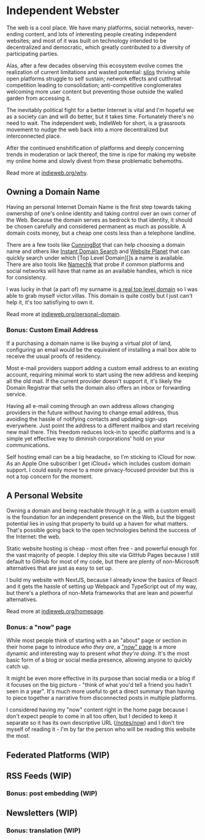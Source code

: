 # Independent Webster

The web is a cool place. We have many platforms, social networks, never-ending
content, and lots of interesting people creating independent websites; and most
of it was built on technology intended to be decentralized and democratic, which
greatly contributed to a diversity of participating parties.

Alas, after a few decades observing this ecosystem evolve comes the realization
of current limitations and wasted potential: [silos][] thriving while open
platforms struggle to self sustain; network effects and cutthroat competition
leading to consolidation; anti-competitive conglomerates welcoming more user
content but preventing those outside the walled garden from accessing it.

[silos]: https://indieweb.org/silo

The inevitably political fight for a better Internet is vital and I'm hopeful we
as a society can and will do better, but it takes time. Fortunately there's no
need to wait. The independent web, IndieWeb for short, is a grassroots movement
to nudge the web back into a more decentralized but interconnected place.

After the continued enshitification of platforms and deeply concerning trends in
moderation or lack thereof, the time is ripe for making my website my online
home and slowly divest from these problematic behemoths.

Read more at [indieweb.org/why](https://indieweb.org/why).

## Owning a Domain Name

Having an personal Internet Domain Name is the first step towards taking
ownership of one's online identity and taking control over an own corner of the
Web. Because the domain serves as bedrock to that identity, it should be chosen
carefully and considered permanent as much as possible. A domain costs money,
but a cheap one costs less than a telephone landline.

There are a few tools like [CunningBot][] that can help choosing a domain name
and others like [Instant Domain Search][] and [Website Planet][] that can
quickly search under which [Top Level Domain][]s a name is available. There are
also tools like [Namechk][] that probe if common platforms and social networks
will have that name as an available handles, which is nice for consistency.

[CunningBot]: https://cunningbot.com
[Instant Domain Search]: https://instantdomainsearch.com/
[Website Planet]: https://www.websiteplanet.com/webtools/domain-name-generator/
[TLD]: https://en.wikipedia.org/wiki/Top-level_domain
[Namechk]: https://namechk.com

I was lucky in that (a part of) my surname is [a real top level domain][tlds] so
I was able to grab myself victor.villas. This domain is quite costly but I just
can't help it, it's too satisfiying to own it.

Read more at [indieweb.org/personal-domain](https://indieweb.org/personal-domain).

[tlds]: https://en.wikipedia.org/wiki/List_of_Internet_top-level_domains

### Bonus: Custom Email Address

If a purchasing a domain name is like buying a virtual plot of land, configuring
an email would be the equivalent of installing a mail box able to receive the
usual proofs of residency.

Most e-mail providers support adding a custom email address to an existing
account, requiring minimal work to start using the new address and keeping all
the old mail. If the current provider doesn't support it, it's likely the Domain
Registrar that sells the domain also offers an inbox or forwarding service.

Having all e-mail coming through an own address allows changing providers in the
future without having to change email address, thus avoiding the hassle of
notifying contacts and updating sign-ups everywhere. Just point the address to a
different mailbox and start receiving new mail there. This freedom reduces
lock-in to specific platforms and is a simple yet effective way to diminish
corporations' hold on your communications.

Self hosting email can be a big headache, so I'm sticking to iCloud for now. As
an Apple One subscriber I get iCloud+ which includes custom domain support. I
could easily move to a more privacy-focused provider but this is not a top
concern for the moment.

## A Personal Website

Owning a domain and being reachable through it (e.g. with a custom email) is the
foundation for an independent presence on the Web, but the biggest potential
lies in using that property to build up a haven for what matters. That's
possible going back to the open technologies behind the success of the Internet:
the web.

Static website hosting is cheap - most often free - and powerful enough for the
vast majority of people. I deploy this site via GitHub Pages because I still
default to GitHub for most of my code, but there are plenty of non-Microsoft
alternatives that are just as easy to set up.

I build my website with NextJS, because I already know the basics of React and
it gets the hassle of setting up Webpack and TypeScript out of my way, but
there's a plethora of non-Meta frameworks that are lean and powerful
alternatives.

Read more at [indieweb.org/homepage](https://indieweb.org/homepage).

### Bonus: a "now" page

While most people think of starting with a an "about" page or section in their
home page to introduce _who they are_, a ["now" page][now] is a more dynamic and
interesting way to present _what they're doing_. It's the most basic form of a
blog or social media presence, allowing anyone to quickly catch up.

It might be even more effective in its purpose than social media or a blog if it
focuses on the big picture - "think of what you'd tell a friend you hadn't seen
in a year". It's much more useful to get a direct summary than having to piece
together a narrative from disconnected posts in multiple platforms.

[now]: https://nownownow.com/about

I considered having my "now" content right in the home page because I don't
expect people to come in all too often, but I decided to keep it separate so it
has its own descriptive URL ([/notes/now](/notes/now)) and I don't tire myself
of reading it - I'm by far the person who will be reading this website the most.

## Federated Platforms (WIP)

## RSS Feeds (WIP)

### Bonus: post embedding (WIP)

## Newsletters (WIP)

### Bonus: translation (WIP)
